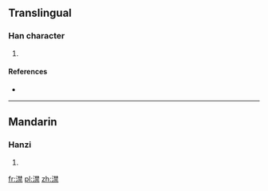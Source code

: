 ==Translingual==

===Han character===
{{Han char|rn=85|rad=水|as=13|sn=16|four=3419<sub>1</sub>|canj=水木木火 (EDDF)}}

# {{defn|Han|sort=水13}}

====References====
* {{Han ref|kx=0654.150|dkj=18436|hdz=31753.030|uh=6FBF|ud=28607|bh=E9FD|bd=59901}}

----

==Mandarin==

===Hanzi===
{{cmn-hanzi|pin=[[qín]] ([[qin2]])|wg=ch'in<sup>2</sup>}}

# {{defn|lang=cmn|sort=水13}}

[[fr:澿]]
[[pl:澿]]
[[zh:澿]]